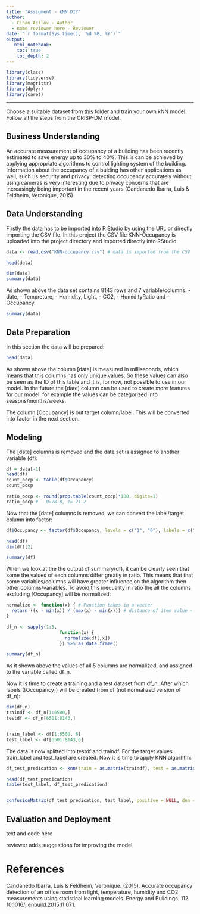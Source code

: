 ```yaml
---
title: "Assigment - kNN DIY"
author:
  - Cihan Acilov - Author
  - name reviewer here - Reviewer
date: "`r format(Sys.time(), '%d %B, %Y')`"
output:
   html_notebook:
    toc: true
    toc_depth: 2
---
```



```r
library(class)
library(tidyverse)
library(magrittr)
library(dplyr)
library(caret)

```

---

Choose a suitable dataset from [this](https://github.com/HAN-M3DM-Data-Mining/assignments/tree/master/datasets) folder and train  your own kNN model. Follow all the steps from the CRISP-DM model.


## Business Understanding
An accurate measurement of occupancy of a building has been recently estimated to save energy up to 30% to 40%. This is can be achieved by applying appropriate algorithms to control lighting system of the building. Information about the occupancy of a bulding has other applications as well, such us security and privacy: detecting occupancy accurately without using cameras is very interesting due to privacy concerns that are increasingly being important in the recent years (Candanedo Ibarra, Luis & Feldheim, Veronique, 2015)

## Data Understanding
Firstly the data has to be imported into R Studio by using the URL or directly importing the CSV file. In this project the CSV file KNN-Occupancy is uploaded into the project directory and imported directly into RStudio.

```r

data <- read.csv("KNN-occupancy.csv") # data is imported from the CSV

head(data)
```




```r

dim(data)
summary(data)
```
As shown above the data set contains 8143 rows and 7 variable/columns: 
- date, 
- Tempreture, 
- Humidity, Light, 
- CO2, 
- HumidityRatio and
- Occupancy. 

```r

summary(data)
```
## Data Preparation
In this section the data will be prepared:
```r
head(data)
```
As shown above the column [date] is measured in milliseconds, which means that this columns has only unique values. So these values can also be seen as the ID of this table and it is, for now, not possible to use in our model. In the future the [date] column can be used to create more features for our model: for example the values can be categorized into seasons/months/weeks. 

The column [Occupancy] is out target column/label. This will be converted into factor in the next section. 


## Modeling

The [date] columns is removed and the data set is assigned to another variable (df):


```r
df = data[-1]
head(df)
count_occp <- table(df$Occupancy)
count_occp

ratio_occp <- round(prop.table(count_occp)*100, digits=1)
ratio_occp #   0=78.8, 1= 21.2 
```



Now that the [date] columns is removed, we can convert the label/target column into factor:




```r

df$Occupancy <- factor(df$Occupancy, levels = c("1", "0"), labels = c("OCCP", "UNOCCP")) %>% relevel("UNOCCP")

head(df)
dim(df)[2]

summary(df)

```
When we look at the the output of summary(df), it can be clearly seen that some the values of each columns differ greatly in ratio. This means that that some variables/columns will have greater influence on the algorithm then other columns/variables. To avoid this inequality in ratio the all the columns excluding [Occupancy] will be normalized:




```r
normalize <- function(x) { # Function takes in a vector
  return ((x - min(x)) / (max(x) - min(x))) # distance of item value - minimum vector value divided by the range of all vector values
}

df_n <- sapply(1:5,
                    function(x) {
                      normalize(df[,x])
                    }) %>% as.data.frame()

summary(df_n)

```
As it shown above the values of all 5 columns are normalized, and assigned to the variable called df_n. 

Now it is time to create a training and a test dataset from df_n. After which labels ([Occupancy]) will be created from df (not normalized version of df_n):


```r
dim(df_n)
traindf <- df_n[1:6500,]
testdf <- df_n[6501:8143,]


train_label <- df[1:6500, 6]
test_label <- df[6501:8143,6]

```
The data is now splitted into testdf and traindf. For the target values train_label and test_label are created. Now it is time to apply KNN algorhtm: 



```r
df_test_predication <- knn(train = as.matrix(traindf), test = as.matrix(testdf), cl = as.matrix(train_label), k=89 )

head(df_test_predication)
table(test_label, df_test_predication)


confusionMatrix(df_test_predication, test_label, positive = NULL, dnn = c("Pred", "True"))


```

## Evaluation and Deployment
text and code here

reviewer adds suggestions for improving the model


# References
Candanedo Ibarra, Luis & Feldheim, Veronique. (2015). Accurate occupancy detection of an office room from light, temperature, humidity and CO2 measurements using statistical learning models. Energy and Buildings. 112. 10.1016/j.enbuild.2015.11.071. 